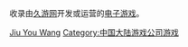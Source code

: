 收录由[[久游网|久游网]]开发或运营的[[电子游戏|电子游戏]]。

[[Category:各公司电子游戏|Jiu You Wang]]
[[Category:中国大陆游戏公司游戏|Category:中国大陆游戏公司游戏]]